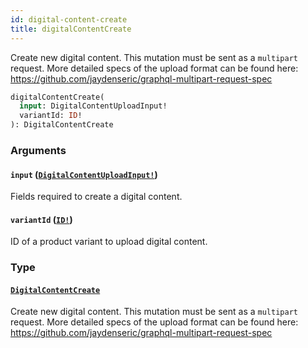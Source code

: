 ```yaml
---
id: digital-content-create
title: digitalContentCreate
---
```


Create new digital content. This mutation must be sent as a `multipart` request. More detailed specs of the upload format can be found here: https://github.com/jaydenseric/graphql-multipart-request-spec

```graphql
digitalContentCreate(
  input: DigitalContentUploadInput!
  variantId: ID!
): DigitalContentCreate

```

### Arguments

#### `input` ([`DigitalContentUploadInput!`](/developer/api-reference/inputs/digital-content-upload-input))

Fields required to create a digital content.

#### `variantId` ([`ID!`](/developer/api-reference/scalars/id))

ID of a product variant to upload digital content.

### Type

#### [`DigitalContentCreate`](/developer/api-reference/objects/digital-content-create)

Create new digital content. This mutation must be sent as a `multipart` request. More detailed specs of the upload format can be found here: https://github.com/jaydenseric/graphql-multipart-request-spec
